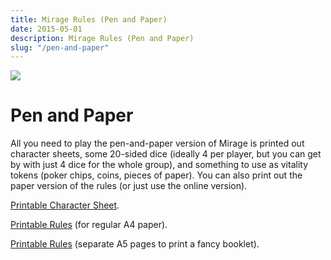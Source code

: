 ```yaml
---
title: Mirage Rules (Pen and Paper)
date: 2015-05-01
description: Mirage Rules (Pen and Paper)
slug: "/pen-and-paper"
---
```




<div class="header-img"><img src="./pen-and-paper/book-photo.jpg"/></div>

# Pen and Paper

All you need to play the pen-and-paper version of Mirage is printed out character sheets, some 20-sided dice (ideally 4 per player, but you can get by with just 4 dice for the whole group), and something to use as vitality tokens (poker chips, coins, pieces of paper). You can also print out the paper version of the rules (or just use the online version).


[Printable Character Sheet](/files/CharacterSheet.pdf).

[Printable Rules](/files/Mirage.pdf) (for regular A4 paper).

[Printable Rules](/files/MiragePrint.pdf) (separate A5 pages to print a fancy booklet).

<!-- If you're a GM - use the [blank NPC character sheets](/sheets/npc-sheet.pdf) to create NPCs. -->

